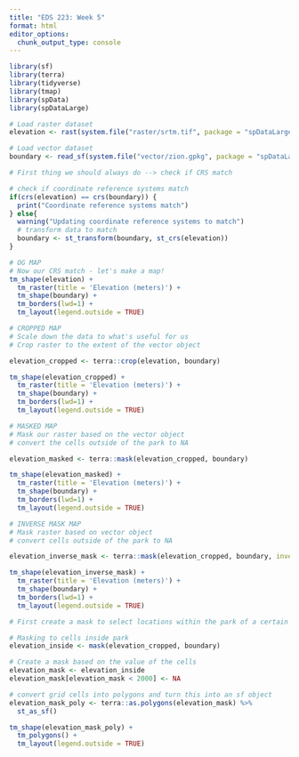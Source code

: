 ```yaml
---
title: "EDS 223: Week 5"
format: html
editor_options: 
  chunk_output_type: console
---
```


```r
library(sf)
library(terra)
library(tidyverse)
library(tmap)
library(spData)
library(spDataLarge)
```

```r
# Load raster dataset
elevation <- rast(system.file("raster/srtm.tif", package = "spDataLarge"))

# Load vector dataset
boundary <- read_sf(system.file("vector/zion.gpkg", package = "spDataLarge"))
```

```r
# First thing we should always do --> check if CRS match 

# check if coordinate reference systems match
if(crs(elevation) == crs(boundary)) {
  print("Coordinate reference systems match")
} else{
  warning("Updating coordinate reference systems to match")
  # transform data to match
  boundary <- st_transform(boundary, st_crs(elevation))
}
```

```r
# OG MAP
# Now our CRS match - let's make a map!
tm_shape(elevation) +
  tm_raster(title = 'Elevation (meters)') +
  tm_shape(boundary) +
  tm_borders(lwd=1) +
  tm_layout(legend.outside = TRUE)
```

```r
# CROPPED MAP
# Scale down the data to what's useful for us
# Crop raster to the extent of the vector object

elevation_cropped <- terra::crop(elevation, boundary)

tm_shape(elevation_cropped) +
  tm_raster(title = 'Elevation (meters)') +
  tm_shape(boundary) +
  tm_borders(lwd=1) +
  tm_layout(legend.outside = TRUE)
```

```r
# MASKED MAP
# Mask our raster based on the vector object
# convert the cells outside of the park to NA

elevation_masked <- terra::mask(elevation_cropped, boundary)

tm_shape(elevation_masked) +
  tm_raster(title = 'Elevation (meters)') +
  tm_shape(boundary) +
  tm_borders(lwd=1) +
  tm_layout(legend.outside = TRUE)
```

```r
# INVERSE MASK MAP
# Mask raster based on vector object
# convert cells outside of the park to NA

elevation_inverse_mask <- terra::mask(elevation_cropped, boundary, inverse = TRUE)

tm_shape(elevation_inverse_mask) +
  tm_raster(title = 'Elevation (meters)') +
  tm_shape(boundary) +
  tm_borders(lwd=1) +
  tm_layout(legend.outside = TRUE)
```

```r
# First create a mask to select locations within the park of a certain elevation, then convert those to vector data

# Masking to cells inside park
elevation_inside <- mask(elevation_cropped, boundary)

# Create a mask based on the value of the cells 
elevation_mask <- elevation_inside
elevation_mask[elevation_mask < 2000] <- NA

# convert grid cells into polygons and turn this into an sf object
elevation_mask_poly <- terra::as.polygons(elevation_mask) %>%
  st_as_sf()

tm_shape(elevation_mask_poly) +
  tm_polygons() +
  tm_layout(legend.outside = TRUE)
```




